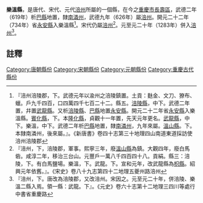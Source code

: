 '''樂溫縣'''，是唐代、宋代、元代[[涪州|涪州]]所屬的一個縣，在今之[[重慶市|重慶市]][[長壽區|長壽區]]，武德二年（619年）析[[巴縣|巴縣]]地置，隸[[南潾州|南潾州]]，武德九年（626年）屬[[涪州|涪州]]。開元二十二年（734年）省[[永安縣_(涪州)|永安縣]]入樂溫縣<ref>『涪州涪陵郡，下。武德元年以渝州之涪陵鎮置。土貢：麩金、文刀、獠布、蠟。戶九千四百，口四萬四千七百二十二。縣五。[[涪陵縣|涪陵縣]]，中下。武德二年置，幷置[[武龍縣|武龍縣]]。又析[[涪陵縣|涪陵縣]]、[[巴縣|巴縣]]地置[[永安縣_(涪州)|永安縣]]。開元二十二年省[[永安縣|永安縣]]入樂溫縣。[[賓化縣|賓化縣]]，下。本[[隆化縣|隆化縣]]，貞觀十一年置，先天元年更名。[[武龍縣|武龍縣]]，中下。樂溫，中下。武德二年析[[巴縣|巴縣]]地置，隸[[南潾州|南潾州]]，九年來屬。[[溫山縣|溫山縣]]。下。本隸南潾州，後來屬。』。《新唐書》卷四十志第三十地理四山南道東道採訪使涪州涪陵郡</ref>。宋代仍屬[[涪州|涪州]]<ref>『涪州，下，涪陵郡，軍事。熙寧三年，廢[[溫山縣|溫山縣]]為鎮。大觀四年，廢白馬砦。咸淳二年，移治三台山。元豐戶一萬八千四百四十八。貢絹。縣三：涪陵，下。有白馬鹽場。樂溫，下。武龍。下。宣和元年，改武龍縣為[[枳縣|枳縣]]。紹興元年依舊。』。《宋史》卷八十九志第四十二地理五夔州路涪州</ref>。元至元二十年（1283年）併入[[涪州|涪州]]<ref>『涪州，下。唐改為涪陵郡，又改涪州。宋因之。元至元二十年，併涪陵、樂溫二縣入焉。領一縣：武龍。下』。《元史》卷六十志第十二地理三四川等處行中書省重慶路</ref>。
==註釋==
{{reflist}}
{{唐朝行政區劃小作品}}
[[Category:唐朝縣份|Category:唐朝縣份]]
[[Category:宋朝縣份|Category:宋朝縣份]]
[[Category:元朝縣份|Category:元朝縣份]]
[[Category:重慶古代縣份|Category:重慶古代縣份]]